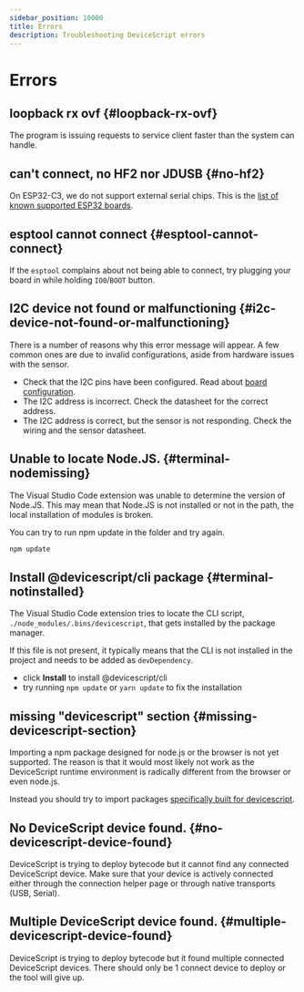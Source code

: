 ```yaml
---
sidebar_position: 10000
title: Errors
description: Troubleshooting DeviceScript errors
---
```


# Errors

## loopback rx ovf {#loopback-rx-ovf}

The program is issuing requests to service client faster than the system can handle.

## can't connect, no HF2 nor JDUSB {#no-hf2}

On ESP32-C3, we do not support external serial chips. This is the [list of known supported ESP32 boards](/devices/esp32).

## esptool cannot connect {#esptool-cannot-connect}

If the `esptool` complains about not being able to connect, try plugging your board in
while holding `IO0`/`BOOT` button.

## I2C device not found or malfunctioning {#i2c-device-not-found-or-malfunctioning}

There is a number of reasons why this error message will appear. A few common ones
are due to invalid configurations, aside from hardware issues with the sensor.

-   Check that the I2C pins have been configured. Read about [board configuration](/developer/board-configuration).
-   The I2C address is incorrect. Check the datasheet for the correct address.
-   The I2C address is correct, but the sensor is not responding. Check the wiring and the sensor datasheet.

## Unable to locate Node.JS. {#terminal-nodemissing}

The Visual Studio Code extension was unable to determine the version of Node.JS.
This may mean that Node.JS is not installed or not in the path,
the local installation of modules is broken.

You can try to run npm update in the folder and try again.

```bash npm2yarn
npm update
```

## Install @devicescript/cli package {#terminal-notinstalled}

The Visual Studio Code extension tries to locate the
CLI script, `./node_modules/.bins/devicescript`, that gets installed by the package manager.

If this file is not present, it typically means that the CLI is not installed in the project
and needs to be added as `devDependency`.

-   click **Install** to install @devicescript/cli
-   try running `npm update` or `yarn update` to fix the installation

## missing "devicescript" section {#missing-devicescript-section}

Importing a npm package designed for node.js or the browser is not yet supported. The reason is that it would most likely not work
as the DeviceScript runtime environment is radically different from the browser or even node.js.

Instead you should try to import packages [specifically built for devicescript](/developer/packages/custom).

## No DeviceScript device found. {#no-devicescript-device-found}

DeviceScript is trying to deploy bytecode but it cannot find any connected DeviceScript device.
Make sure that your device is actively connected either through the connection helper page or through native transports (USB, Serial).

## Multiple DeviceScript device found. {#multiple-devicescript-device-found}

DeviceScript is trying to deploy bytecode but it found multiple connected DeviceScript devices. There should only be 1 connect device to deploy
or the tool will give up.
